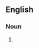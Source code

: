 ==English==

===Noun===
{{Xocomil}}

# {{A wind in Lake Atitlan, Guatemala, Central America; a water park in Retalhuleu, Guatemala}}